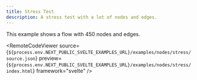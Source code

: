 ```yaml
---
title: Stress Test
description: A stress test with a lot of nodes and edges.
---
```



<ExampleLayout>
This example shows a flow with 450 nodes and edges.

  <RemoteCodeViewer
    source={`${process.env.NEXT_PUBLIC_SVELTE_EXAMPLES_URL}/examples/nodes/stress/source.json`}
    preview={`${process.env.NEXT_PUBLIC_SVELTE_EXAMPLES_URL}/examples/nodes/stress/index.html`}
    framework="svelte"
  />
</ExampleLayout>
